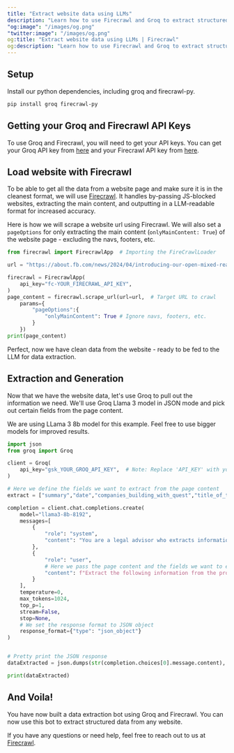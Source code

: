 ```yaml
---
title: "Extract website data using LLMs"
description: "Learn how to use Firecrawl and Groq to extract structured data from a web page in a few lines of code."
"og:image": "/images/og.png"
"twitter:image": "/images/og.png"
og:title: "Extract website data using LLMs | Firecrawl"
og:description: "Learn how to use Firecrawl and Groq to extract structured data from a web page in a few lines of code."
---
```


## Setup

Install our python dependencies, including groq and firecrawl-py.

```bash
pip install groq firecrawl-py
```

## Getting your Groq and Firecrawl API Keys

To use Groq and Firecrawl, you will need to get your API keys. You can get your Groq API key from [here](https://groq.com) and your Firecrawl API key from [here](https://firecrawl.dev).

## Load website with Firecrawl

To be able to get all the data from a website page and make sure it is in the cleanest format, we will use [Firecrawl](https://firecrawl.dev). It handles by-passing JS-blocked websites, extracting the main content, and outputting in a LLM-readable format for increased accuracy.

Here is how we will scrape a website url using Firecrawl. We will also set a `pageOptions` for only extracting the main content (`onlyMainContent: True`) of the website page - excluding the navs, footers, etc.

```python
from firecrawl import FirecrawlApp  # Importing the FireCrawlLoader

url = "https://about.fb.com/news/2024/04/introducing-our-open-mixed-reality-ecosystem/"

firecrawl = FirecrawlApp(
    api_key="fc-YOUR_FIRECRAWL_API_KEY",
)
page_content = firecrawl.scrape_url(url=url,  # Target URL to crawl
    params={
        "pageOptions":{
            "onlyMainContent": True # Ignore navs, footers, etc.
        }
    })
print(page_content)
```

Perfect, now we have clean data from the website - ready to be fed to the LLM for data extraction.

## Extraction and Generation

Now that we have the website data, let's use Groq to pull out the information we need. We'll use Groq Llama 3 model in JSON mode and pick out certain fields from the page content.

We are using LLama 3 8b model for this example. Feel free to use bigger models for improved results.

```python
import json
from groq import Groq

client = Groq(
    api_key="gsk_YOUR_GROQ_API_KEY",  # Note: Replace 'API_KEY' with your actual Groq API key
)

# Here we define the fields we want to extract from the page content
extract = ["summary","date","companies_building_with_quest","title_of_the_article","people_testimonials"]

completion = client.chat.completions.create(
    model="llama3-8b-8192",
    messages=[
        {
            "role": "system",
            "content": "You are a legal advisor who extracts information from documents in JSON."
        },
        {
            "role": "user",
            # Here we pass the page content and the fields we want to extract
            "content": f"Extract the following information from the provided documentation:\Page content:\n\n{page_content}\n\nInformation to extract: {extract}"
        }
    ],
    temperature=0,
    max_tokens=1024,
    top_p=1,
    stream=False,
    stop=None,
    # We set the response format to JSON object
    response_format={"type": "json_object"}
)


# Pretty print the JSON response
dataExtracted = json.dumps(str(completion.choices[0].message.content), indent=4)

print(dataExtracted)
```

## And Voila!

You have now built a data extraction bot using Groq and Firecrawl. You can now use this bot to extract structured data from any website.

If you have any questions or need help, feel free to reach out to us at [Firecrawl](https://firecrawl.dev).
